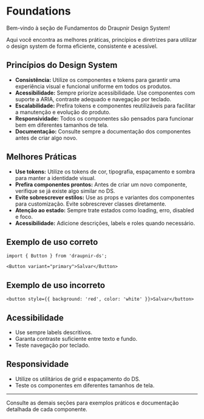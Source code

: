 # Foundations

Bem-vindo à seção de Fundamentos do Draupnir Design System!

Aqui você encontra as melhores práticas, princípios e diretrizes para utilizar o design system de forma eficiente, consistente e acessível.

## Princípios do Design System

- **Consistência:** Utilize os componentes e tokens para garantir uma experiência visual e funcional uniforme em todos os produtos.
- **Acessibilidade:** Sempre priorize acessibilidade. Use componentes com suporte a ARIA, contraste adequado e navegação por teclado.
- **Escalabilidade:** Prefira tokens e componentes reutilizáveis para facilitar a manutenção e evolução do produto.
- **Responsividade:** Todos os componentes são pensados para funcionar bem em diferentes tamanhos de tela.
- **Documentação:** Consulte sempre a documentação dos componentes antes de criar algo novo.

## Melhores Práticas

- **Use tokens:** Utilize os tokens de cor, tipografia, espaçamento e sombra para manter a identidade visual.
- **Prefira componentes prontos:** Antes de criar um novo componente, verifique se já existe algo similar no DS.
- **Evite sobrescrever estilos:** Use as props e variantes dos componentes para customização. Evite sobrescrever classes diretamente.
- **Atenção ao estado:** Sempre trate estados como loading, erro, disabled e foco.
- **Acessibilidade:** Adicione descrições, labels e roles quando necessário.

## Exemplo de uso correto

```tsx
import { Button } from 'draupnir-ds';

<Button variant="primary">Salvar</Button>
```

## Exemplo de uso incorreto

```tsx
<button style={{ background: 'red', color: 'white' }}>Salvar</button>
```

## Acessibilidade
- Use sempre labels descritivos.
- Garanta contraste suficiente entre texto e fundo.
- Teste navegação por teclado.

## Responsividade
- Utilize os utilitários de grid e espaçamento do DS.
- Teste os componentes em diferentes tamanhos de tela.

---

Consulte as demais seções para exemplos práticos e documentação detalhada de cada componente. 